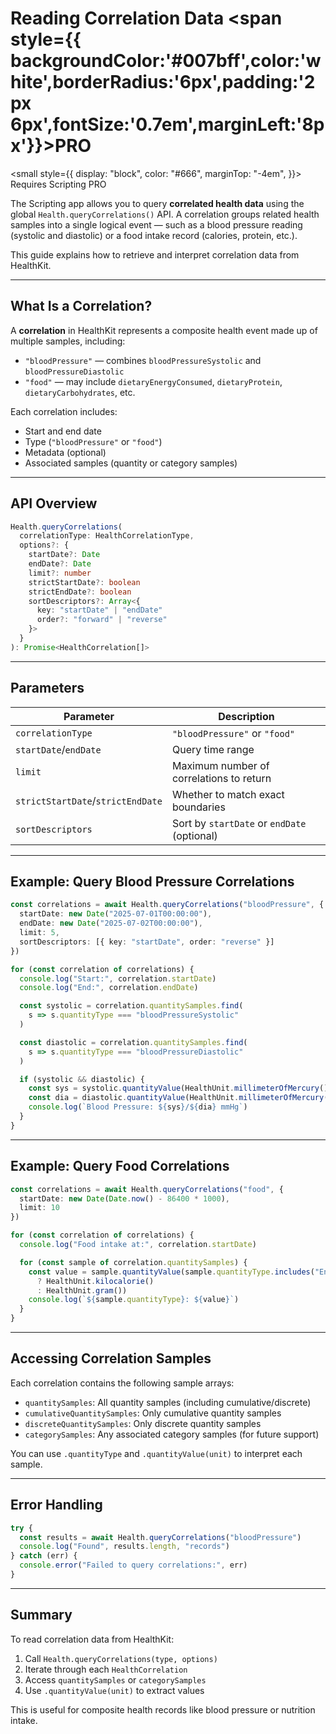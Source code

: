 # Reading Correlation Data <span style={{ backgroundColor:'#007bff',color:'white',borderRadius:'6px',padding:'2px 6px',fontSize:'0.7em',marginLeft:'8px'}}>PRO</span>

<small
  style={{
    display: "block",
    color: "#666",
    marginTop: "-4em",
  }}>
  Requires Scripting PRO
</small>

The Scripting app allows you to query **correlated health data** using the global `Health.queryCorrelations()` API. A correlation groups related health samples into a single logical event — such as a blood pressure reading (systolic and diastolic) or a food intake record (calories, protein, etc.).

This guide explains how to retrieve and interpret correlation data from HealthKit.

---

## What Is a Correlation?

A **correlation** in HealthKit represents a composite health event made up of multiple samples, including:

* `"bloodPressure"` — combines `bloodPressureSystolic` and `bloodPressureDiastolic`
* `"food"` — may include `dietaryEnergyConsumed`, `dietaryProtein`, `dietaryCarbohydrates`, etc.

Each correlation includes:

* Start and end date
* Type (`"bloodPressure"` or `"food"`)
* Metadata (optional)
* Associated samples (quantity or category samples)

---

## API Overview

```ts
Health.queryCorrelations(
  correlationType: HealthCorrelationType,
  options?: {
    startDate?: Date
    endDate?: Date
    limit?: number
    strictStartDate?: boolean
    strictEndDate?: boolean
    sortDescriptors?: Array<{
      key: "startDate" | "endDate"
      order?: "forward" | "reverse"
    }>
  }
): Promise<HealthCorrelation[]>
```

---

## Parameters

| Parameter                         | Description                                 |
| --------------------------------- | ------------------------------------------- |
| `correlationType`                 | `"bloodPressure"` or `"food"`               |
| `startDate`/`endDate`             | Query time range                            |
| `limit`                           | Maximum number of correlations to return    |
| `strictStartDate`/`strictEndDate` | Whether to match exact boundaries           |
| `sortDescriptors`                 | Sort by `startDate` or `endDate` (optional) |

---

## Example: Query Blood Pressure Correlations

```ts
const correlations = await Health.queryCorrelations("bloodPressure", {
  startDate: new Date("2025-07-01T00:00:00"),
  endDate: new Date("2025-07-02T00:00:00"),
  limit: 5,
  sortDescriptors: [{ key: "startDate", order: "reverse" }]
})

for (const correlation of correlations) {
  console.log("Start:", correlation.startDate)
  console.log("End:", correlation.endDate)

  const systolic = correlation.quantitySamples.find(
    s => s.quantityType === "bloodPressureSystolic"
  )

  const diastolic = correlation.quantitySamples.find(
    s => s.quantityType === "bloodPressureDiastolic"
  )

  if (systolic && diastolic) {
    const sys = systolic.quantityValue(HealthUnit.millimeterOfMercury())
    const dia = diastolic.quantityValue(HealthUnit.millimeterOfMercury())
    console.log(`Blood Pressure: ${sys}/${dia} mmHg`)
  }
}
```

---

## Example: Query Food Correlations

```ts
const correlations = await Health.queryCorrelations("food", {
  startDate: new Date(Date.now() - 86400 * 1000),
  limit: 10
})

for (const correlation of correlations) {
  console.log("Food intake at:", correlation.startDate)

  for (const sample of correlation.quantitySamples) {
    const value = sample.quantityValue(sample.quantityType.includes("Energy")
      ? HealthUnit.kilocalorie()
      : HealthUnit.gram())
    console.log(`${sample.quantityType}: ${value}`)
  }
}
```

---

## Accessing Correlation Samples

Each correlation contains the following sample arrays:

* `quantitySamples`: All quantity samples (including cumulative/discrete)
* `cumulativeQuantitySamples`: Only cumulative quantity samples
* `discreteQuantitySamples`: Only discrete quantity samples
* `categorySamples`: Any associated category samples (for future support)

You can use `.quantityType` and `.quantityValue(unit)` to interpret each sample.

---

## Error Handling

```ts
try {
  const results = await Health.queryCorrelations("bloodPressure")
  console.log("Found", results.length, "records")
} catch (err) {
  console.error("Failed to query correlations:", err)
}
```

---

## Summary

To read correlation data from HealthKit:

1. Call `Health.queryCorrelations(type, options)`
2. Iterate through each `HealthCorrelation`
3. Access `quantitySamples` or `categorySamples`
4. Use `.quantityValue(unit)` to extract values

This is useful for composite health records like blood pressure or nutrition intake.
